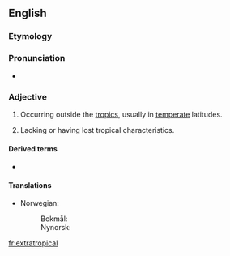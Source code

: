 ==English==

===Etymology===
{{prefix|en|extra|tropical}}

===Pronunciation===
* {{rhymes|ɒpɪkəl|lang=en}}

===Adjective===
{{en-adj|-}}

# Occurring outside the [[tropics]], usually in [[temperate]] latitudes.
# {{lb|en|meteorology}} Lacking or having lost tropical characteristics.

====Derived terms====
* {{l|en|extratropical cyclone}}

====Translations====
{{trans-top|occurring outside the tropics}}
* Norwegian:
*: Bokmål: {{t|nb|ekstratropisk}}
*: Nynorsk: {{t|nn|ekstratropisk}}
{{trans-mid}}
{{trans-bottom}}

[[fr:extratropical]]